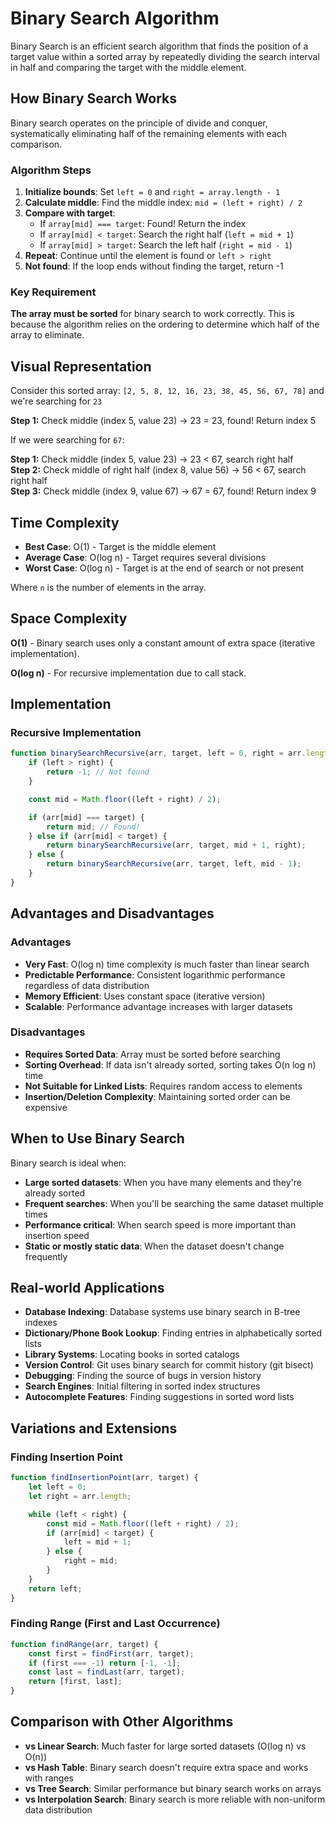 
# Binary Search Algorithm

Binary Search is an efficient search algorithm that finds the position of a target value within a sorted array by repeatedly dividing the search interval in half and comparing the target with the middle element.

## How Binary Search Works

Binary search operates on the principle of divide and conquer, systematically eliminating half of the remaining elements with each comparison.

### Algorithm Steps

1. **Initialize bounds**: Set `left = 0` and `right = array.length - 1`
2. **Calculate middle**: Find the middle index: `mid = (left + right) / 2`
3. **Compare with target**:
   - If `array[mid] === target`: Found! Return the index
   - If `array[mid] < target`: Search the right half (`left = mid + 1`)
   - If `array[mid] > target`: Search the left half (`right = mid - 1`)
4. **Repeat**: Continue until the element is found or `left > right`
5. **Not found**: If the loop ends without finding the target, return -1

### Key Requirement

**The array must be sorted** for binary search to work correctly. This is because the algorithm relies on the ordering to determine which half of the array to eliminate.

## Visual Representation

Consider this sorted array: `[2, 5, 8, 12, 16, 23, 38, 45, 56, 67, 78]` and we're searching for `23`

**Step 1:** Check middle (index 5, value 23) → 23 = 23, found! Return index 5

If we were searching for `67`:

**Step 1:** Check middle (index 5, value 23) → 23 < 67, search right half <br />
**Step 2:** Check middle of right half (index 8, value 56) → 56 < 67, search right half <br />
**Step 3:** Check middle (index 9, value 67) → 67 = 67, found! Return index 9 <br />

## Time Complexity

- **Best Case**: O(1) - Target is the middle element
- **Average Case**: O(log n) - Target requires several divisions
- **Worst Case**: O(log n) - Target is at the end of search or not present

Where `n` is the number of elements in the array.

## Space Complexity

**O(1)** - Binary search uses only a constant amount of extra space (iterative implementation).

**O(log n)** - For recursive implementation due to call stack.

## Implementation
<CodeSnippet />

### Recursive Implementation

```js
function binarySearchRecursive(arr, target, left = 0, right = arr.length - 1) {
	if (left > right) {
		return -1; // Not found
	}

	const mid = Math.floor((left + right) / 2);

	if (arr[mid] === target) {
		return mid; // Found!
	} else if (arr[mid] < target) {
		return binarySearchRecursive(arr, target, mid + 1, right);
	} else {
		return binarySearchRecursive(arr, target, left, mid - 1);
	}
}
```

## Advantages and Disadvantages

### Advantages

- **Very Fast**: O(log n) time complexity is much faster than linear search
- **Predictable Performance**: Consistent logarithmic performance regardless of data distribution
- **Memory Efficient**: Uses constant space (iterative version)
- **Scalable**: Performance advantage increases with larger datasets

### Disadvantages

- **Requires Sorted Data**: Array must be sorted before searching
- **Sorting Overhead**: If data isn't already sorted, sorting takes O(n log n) time
- **Not Suitable for Linked Lists**: Requires random access to elements
- **Insertion/Deletion Complexity**: Maintaining sorted order can be expensive

## When to Use Binary Search

Binary search is ideal when:

- **Large sorted datasets**: When you have many elements and they're already sorted
- **Frequent searches**: When you'll be searching the same dataset multiple times
- **Performance critical**: When search speed is more important than insertion speed
- **Static or mostly static data**: When the dataset doesn't change frequently

## Real-world Applications

- **Database Indexing**: Database systems use binary search in B-tree indexes
- **Dictionary/Phone Book Lookup**: Finding entries in alphabetically sorted lists
- **Library Systems**: Locating books in sorted catalogs
- **Version Control**: Git uses binary search for commit history (git bisect)
- **Debugging**: Finding the source of bugs in version history
- **Search Engines**: Initial filtering in sorted index structures
- **Autocomplete Features**: Finding suggestions in sorted word lists

## Variations and Extensions

### Finding Insertion Point

```js
function findInsertionPoint(arr, target) {
	let left = 0;
	let right = arr.length;

	while (left < right) {
		const mid = Math.floor((left + right) / 2);
		if (arr[mid] < target) {
			left = mid + 1;
		} else {
			right = mid;
		}
	}
	return left;
}
```

### Finding Range (First and Last Occurrence)

```js
function findRange(arr, target) {
	const first = findFirst(arr, target);
	if (first === -1) return [-1, -1];
	const last = findLast(arr, target);
	return [first, last];
}
```

## Comparison with Other Algorithms

- **vs Linear Search**: Much faster for large sorted datasets (O(log n) vs O(n))
- **vs Hash Table**: Binary search doesn't require extra space and works with ranges
- **vs Tree Search**: Similar performance but binary search works on arrays
- **vs Interpolation Search**: Binary search is more reliable with non-uniform data distribution

<Visualizer />
